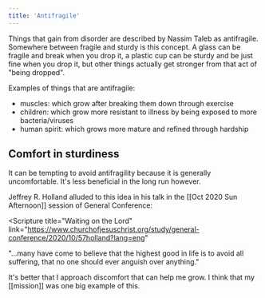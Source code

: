 ```yaml
---
title: 'Antifragile'
---
```


Things that gain from disorder are described by Nassim Taleb as antifragile. Somewhere between fragile and sturdy is this concept. A glass can be fragile and break when you drop it, a plastic cup can be sturdy and be just fine when you drop it, but other things actually get stronger from that act of "being dropped".

Examples of things that are antifragile:

- muscles: which grow after breaking them down through exercise
- children: which grow more resistant to illness by being exposed to more bacteria/viruses
- human spirit: which grows more mature and refined through hardship

## Comfort in sturdiness

It can be tempting to avoid antifragility because it is generally uncomfortable. It's less beneficial in the long run however.

Jeffrey R. Holland alluded to this idea in his talk in the [[Oct 2020 Sun Afternoon]] session of General Conference:

<Scripture
  title="Waiting on the Lord"
  link="https://www.churchofjesuschrist.org/study/general-conference/2020/10/57holland?lang=eng"
>
  "...many have come to believe that the highest good in life is to avoid all suffering, that no one
  should ever anguish over anything."
</Scripture>

It's better that I approach discomfort that can help me grow. I think that my [[mission]] was one big example of this.
